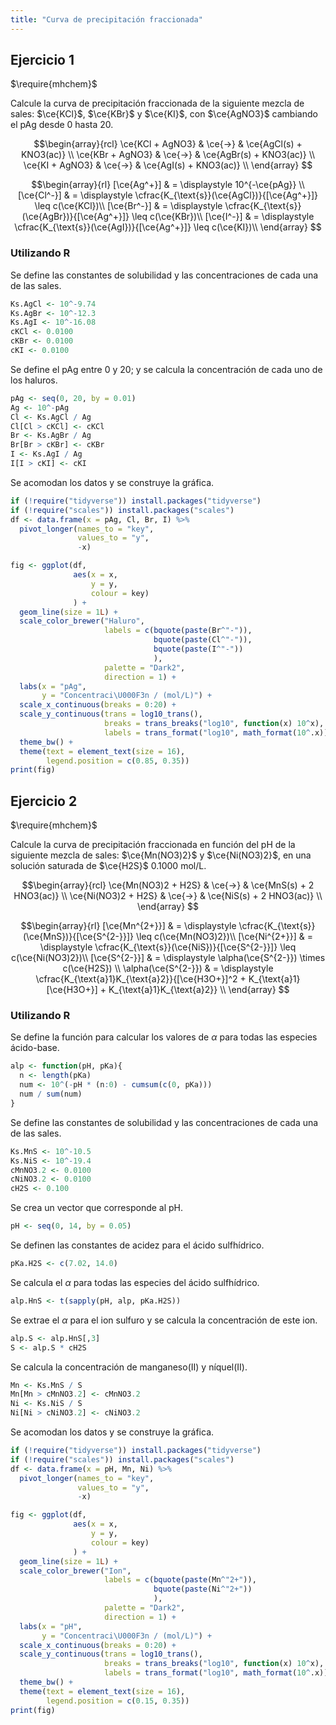 ```yaml
---
title: "Curva de precipitación fraccionada"
---
```


## Ejercicio 1

$\require{mhchem}$

Calcule la curva de precipitación fraccionada de la siguiente mezcla de sales: $\ce{KCl}$, $\ce{KBr}$ y $\ce{KI}$, con $\ce{AgNO3}$ cambiando el pAg desde 0 hasta 20.

$$\begin{array}{rcl}
    \ce{KCl + AgNO3} & \ce{->} & \ce{AgCl(s) + KNO3(ac)} \\
    \ce{KBr + AgNO3} & \ce{->} & \ce{AgBr(s) + KNO3(ac)} \\
    \ce{KI + AgNO3}  & \ce{->} & \ce{AgI(s) + KNO3(ac)} \\
\end{array} $$

$$\begin{array}{rl}
    [\ce{Ag^+}] & = \displaystyle 10^{-\ce{pAg}} \\
    [\ce{Cl^-}] & = \displaystyle \cfrac{K_{\text{s}}(\ce{AgCl})}{[\ce{Ag^+}]} \leq c(\ce{KCl})\\
    [\ce{Br^-}] & = \displaystyle \cfrac{K_{\text{s}}(\ce{AgBr})}{[\ce{Ag^+}]} \leq c(\ce{KBr})\\
    [\ce{I^-}] & = \displaystyle \cfrac{K_{\text{s}}(\ce{AgI})}{[\ce{Ag^+}]} \leq c(\ce{KI})\\
\end{array} $$

### Utilizando R

Se define las constantes de solubilidad y las concentraciones de cada una de las sales.

```r
Ks.AgCl <- 10^-9.74
Ks.AgBr <- 10^-12.3
Ks.AgI <- 10^-16.08
cKCl <- 0.0100
cKBr <- 0.0100
cKI <- 0.0100
```

Se define el pAg entre 0 y 20; y se calcula la concentración de cada uno de los haluros.

```r
pAg <- seq(0, 20, by = 0.01)
Ag <- 10^-pAg
Cl <- Ks.AgCl / Ag
Cl[Cl > cKCl] <- cKCl
Br <- Ks.AgBr / Ag
Br[Br > cKBr] <- cKBr
I <- Ks.AgI / Ag
I[I > cKI] <- cKI
```

Se acomodan los datos y se construye la gráfica.

```r
if (!require("tidyverse")) install.packages("tidyverse")
if (!require("scales")) install.packages("scales")
df <- data.frame(x = pAg, Cl, Br, I) %>% 
  pivot_longer(names_to = "key", 
               values_to = "y",
               -x)

fig <- ggplot(df,
              aes(x = x, 
                  y = y, 
                  colour = key)
              ) +
  geom_line(size = 1L) +
  scale_color_brewer("Haluro",
                     labels = c(bquote(paste(Br^"-")),
                                bquote(paste(Cl^"-")),
                                bquote(paste(I^"-"))
                                ),
                     palette = "Dark2", 
                     direction = 1) +
  labs(x = "pAg",
       y = "Concentraci\U000F3n / (mol/L)") +
  scale_x_continuous(breaks = 0:20) + 
  scale_y_continuous(trans = log10_trans(),
                     breaks = trans_breaks("log10", function(x) 10^x), 
                     labels = trans_format("log10", math_format(10^.x))) +
  theme_bw() + 
  theme(text = element_text(size = 16),
        legend.position = c(0.85, 0.35))
print(fig)
```

## Ejercicio 2

$\require{mhchem}$

Calcule la curva de precipitación fraccionada en función del pH de la siguiente mezcla de sales: $\ce{Mn(NO3)2}$ y $\ce{Ni(NO3)2}$, en una solución saturada de $\ce{H2S}$ 0.1000 mol/L.

$$\begin{array}{rcl}
    \ce{Mn(NO3)2 + H2S} & \ce{->} & \ce{MnS(s) + 2 HNO3(ac)} \\
    \ce{Ni(NO3)2 + H2S} & \ce{->} & \ce{NiS(s) + 2 HNO3(ac)} \\
\end{array} $$

$$\begin{array}{rl}
    [\ce{Mn^{2+}}] & = \displaystyle \cfrac{K_{\text{s}}(\ce{MnS})}{[\ce{S^{2-}}]} \leq c(\ce{Mn(NO3)2})\\
    [\ce{Ni^{2+}}] & = \displaystyle \cfrac{K_{\text{s}}(\ce{NiS})}{[\ce{S^{2-}}]} \leq c(\ce{Ni(NO3)2})\\
    [\ce{S^{2-}}] & = \displaystyle \alpha(\ce{S^{2-}}) \times c(\ce{H2S}) \\
    \alpha(\ce{S^{2-}}) & = \displaystyle \cfrac{K_{\text{a}1}K_{\text{a}2}}{[\ce{H3O+}]^2 + K_{\text{a}1}[\ce{H3O+}] + K_{\text{a}1}K_{\text{a}2}} \\
\end{array} $$

### Utilizando R

Se define la función para calcular los valores de $\alpha$ para todas las especies ácido-base.

```r
alp <- function(pH, pKa){
  n <- length(pKa)
  num <- 10^(-pH * (n:0) - cumsum(c(0, pKa)))
  num / sum(num)
}
```

Se define las constantes de solubilidad y las concentraciones de cada una de las sales.

```r
Ks.MnS <- 10^-10.5
Ks.NiS <- 10^-19.4
cMnNO3.2 <- 0.0100
cNiNO3.2 <- 0.0100
cH2S <- 0.100
```

Se crea un vector que corresponde al pH.

```r
pH <- seq(0, 14, by = 0.05)
```

Se definen las constantes de acidez para el ácido sulfhídrico.

```r
pKa.H2S <- c(7.02, 14.0)
```

Se calcula el $\alpha$ para todas las especies del ácido sulfhídrico.
```r
alp.HnS <- t(sapply(pH, alp, pKa.H2S))
```

Se extrae el $\alpha$ para el ion sulfuro y se calcula la concentración de este ion.

```r
alp.S <- alp.HnS[,3]
S <- alp.S * cH2S
```

Se calcula la concentración de manganeso(II) y níquel(II).

```r
Mn <- Ks.MnS / S
Mn[Mn > cMnNO3.2] <- cMnNO3.2
Ni <- Ks.NiS / S
Ni[Ni > cNiNO3.2] <- cNiNO3.2
```

Se acomodan los datos y se construye la gráfica.

```r
if (!require("tidyverse")) install.packages("tidyverse")
if (!require("scales")) install.packages("scales")
df <- data.frame(x = pH, Mn, Ni) %>% 
  pivot_longer(names_to = "key", 
               values_to = "y",
               -x)

fig <- ggplot(df,
              aes(x = x, 
                  y = y, 
                  colour = key)
              ) +
  geom_line(size = 1L) +
  scale_color_brewer("Ion",
                     labels = c(bquote(paste(Mn^"2+")),
                                bquote(paste(Ni^"2+"))
                                ),
                     palette = "Dark2", 
                     direction = 1) +
  labs(x = "pH",
       y = "Concentraci\U000F3n / (mol/L)") +
  scale_x_continuous(breaks = 0:20) + 
  scale_y_continuous(trans = log10_trans(),
                     breaks = trans_breaks("log10", function(x) 10^x), 
                     labels = trans_format("log10", math_format(10^.x))) +
  theme_bw() + 
  theme(text = element_text(size = 16),
        legend.position = c(0.15, 0.35))
print(fig)
```